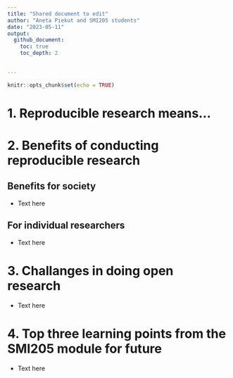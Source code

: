 ```yaml
---
title: "Shared document to edit"
author: "Aneta Piekut and SMI205 students"
date: "2023-05-11"
output:
  github_document:
    toc: true
    toc_depth: 2

    
---
```


```r
knitr::opts_chunk$set(echo = TRUE)
```

<!-- These are notes which are not visible after knitting the file
-->

# 1. Reproducible research means...
<!-- Explain in a way a lay person would easily understand what reproducible research is. Feel free to use a metaphor or not be entirely serious
-->

# 2. Benefits of conducting reproducible research 
<!-- List a few benefits of doing reproducible research for different community groups, international community or any research communities
-->

## Benefits for society

- Text here

## For individual researchers

- Text here

# 3. Challanges in doing open research 
<!-- Why employing fully open research is not (yet) possible?
-->

- Text here

# 4. Top three learning points from the SMI205 module for future
<!-- What practices you think will be useful for you next year when writing a dissertation or in future career?
-->

- Text here
